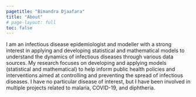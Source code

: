 ```yaml
---
pagetitle: "Bimandra Djaafara"
title: "About"
# page-layout: full
toc: false
---
```


::: {.lead}
I am an infectious disease epidemiologist and modeller with a strong interest in applying and developing statistical and mathematical models to understand the dynamics of infectious diseases through various data sources. My research focuses on developing and applying models (statistical and mathematical) to help inform public health policies and interventions aimed at controlling and preventing the spread of infectious diseases. I have no particular disease of interest, but I have been involved in multiple projects related to malaria, COVID-19, and diphtheria.
:::

